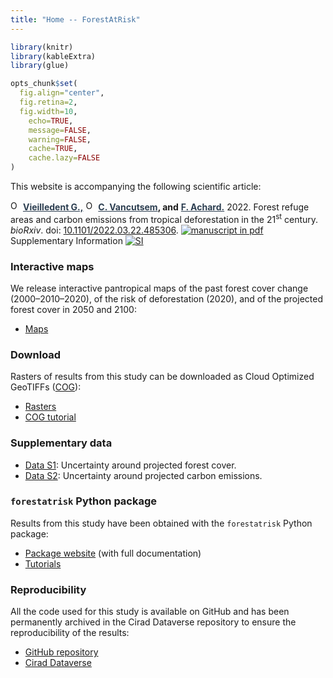 ```yaml
---
title: "Home -- ForestAtRisk"
---
```


```r
library(knitr)
library(kableExtra)
library(glue)

opts_chunk$set(
  fig.align="center",
  fig.retina=2,
  fig.width=10,
	echo=TRUE,
	message=FALSE,
	warning=FALSE,
	cache=TRUE,
	cache.lazy=FALSE 
)
```


This website is accompanying the following scientific article:

<a href="https://orcid.org/0000-0002-1685-4997"><img alt="ORCID logo" src="images/Logo_ORCID.png" width="16" height="16" /></a>
<a href="https://ecology.ghislainv.fr" style="color:#2C3E50;">**Vieilledent G.,**</a>
<a href="https://orcid.org/0000-0003-3851-8588"><img alt="ORCID logo" src="images/Logo_ORCID.png" width="16" height="16" /></a>
<a href="https://www.researchgate.net/profile/Christelle_Vancutsem" style="color:#2C3E50;">**C. Vancutsem**</a>**, and**
<a href="https://www.researchgate.net/profile/Achard_Frederic" style="color:#2C3E50;">**F. Achard.**</a>
2022.
Forest refuge areas and carbon emissions from tropical deforestation in the 21^st^ century. _bioRxiv_.
doi: [10.1101/2022.03.22.485306](https://doi.org/10.1101/2022.03.22.485306).
[![manuscript in pdf](images/logo-pdf.png "manuscript in pdf")](https://www.biorxiv.org/content/10.1101/2022.03.22.485306v1.full.pdf)
Supplementary Information [![SI](images/logo-zip.png "supplementary information")](https://www.biorxiv.org/content/biorxiv/early/2022/03/25/2022.03.22.485306/DC1/embed/media-1.pdf)


### Interactive maps

We release interactive pantropical maps of the past forest cover change (2000--2010--2020), of the risk of deforestation (2020), and of the projected forest cover in 2050 and 2100: 

- [Maps](https://forestatrisk.cirad.fr/maps.html)

### Download

Rasters of results from this study can be downloaded as Cloud Optimized GeoTIFFs ([COG](https://www.cogeo.org/)):

- [Rasters](https://forestatrisk.cirad.fr/rasters.html)
- [COG tutorial](https://forestatrisk.cirad.fr/notebooks/cog.html)

### Supplementary data

- [Data S1](https://forestatrisk.cirad.fr/data-s.html): Uncertainty around projected forest cover.
- [Data S2](https://forestatrisk.cirad.fr/data-s.html): Uncertainty around projected carbon emissions.

### `forestatrisk` Python package

Results from this study have been obtained with the `forestatrisk` Python package:

- [Package website](https://ecology.ghislainv.fr/forestatrisk/) (with full documentation)
- [Tutorials](https://ecology.ghislainv.fr/forestatrisk/articles.html)

### Reproducibility

All the code used for this study is available on GitHub and has been permanently archived in the Cirad Dataverse repository to ensure the reproducibility of the results:

- [GitHub repository](https://github.com/ghislainv/forestatrisk-tropics)
- [Cirad Dataverse](<https://doi.org/10.18167/DVN1/7N2BTU>)
